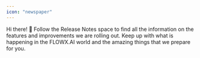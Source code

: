 ```yaml
---
icon: "newspaper"
---
```


Hi there! 👋 Follow the Release Notes space to find all the information on the features and improvements we are rolling out. Keep up with what is happening in the FLOWX.AI world and the amazing things that we prepare for you.

<Accordion title="v.3.x.x" icon= "files">
  <Card title ="v3.4.7-January 2024" href ="/release-notes/v3.4.7-january-2024">
  </Card>

  <Card title ="v3.4.0-September 2024" href ="/release-notes/v3.4.0-september-2024">
  </Card>

</Accordion>